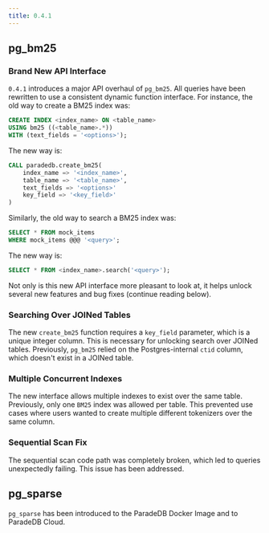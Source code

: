 ```yaml
---
title: 0.4.1
---
```


## pg_bm25

### Brand New API Interface

`0.4.1` introduces a major API overhaul of `pg_bm25`. All queries have been rewritten
to use a consistent dynamic function interface. For instance, the old way to create a BM25
index was:

```sql
CREATE INDEX <index_name> ON <table_name>
USING bm25 ((<table_name>.*))
WITH (text_fields = '<options>');
```

The new way is:

```sql
CALL paradedb.create_bm25(
    index_name => '<index_name>',
    table_name => '<table_name>',
    text_fields => '<options>'
    key_field => '<key_field>'
)
```

Similarly, the old way to search a BM25 index was:

```sql
SELECT * FROM mock_items
WHERE mock_items @@@ '<query>';
```

The new way is:

```sql
SELECT * FROM <index_name>.search('<query>');
```

Not only is this new API interface more pleasant to look at, it helps unlock several new
features and bug fixes (continue reading below).

### Searching Over JOINed Tables

The new `create_bm25` function requires a `key_field` parameter, which is a unique integer column.
This is necessary for unlocking search over JOINed tables. Previously, `pg_bm25` relied on the
Postgres-internal `ctid` column, which doesn't exist in a JOINed table.

### Multiple Concurrent Indexes

The new interface allows multiple indexes to exist over the same table. Previously, only one
`BM25` index was allowed per table. This prevented use cases where users
wanted to create multiple different tokenizers over the same column.

### Sequential Scan Fix

The sequential scan code path was completely broken, which led to queries
unexpectedly failing. This issue has been addressed.

## pg_sparse

`pg_sparse` has been introduced to the ParadeDB Docker Image and to ParadeDB Cloud.
